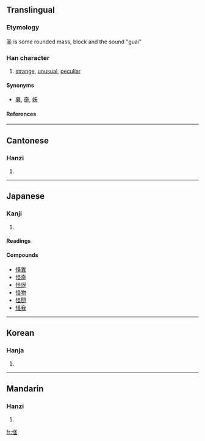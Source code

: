 {{see|恠}}
==Translingual==

===Etymology===
圣 is some rounded mass, block and the sound "guai"

===Han character===
{{Han char|rn=61|rad=心|as=05|sn=8|four=9701<sub>4</sub>|canj=心水土 (PEG)}}
# [[strange]], [[unusual]], [[peculiar]]

====Synonyms====
* [[異]], [[奇]], [[妖]]

====References====
{{Han ref|kx=0382.100|dkj=10483|dj=0711.050|hdz=42288.120|uh=602A|ud=24618|bh=A9C7|bd=43463}}

----
==Cantonese==

===Hanzi===
{{yue-hanzi|jyut=|y=gwaai3}}
# {{defn|Cantonese}}

----
==Japanese==

===Kanji===
{{ja-kanji|grade=c|rs=心05}}
# {{defn|Japanese}} 

====Readings====
{{ja-readings|on=[[かい]] ([[kai]]), [[け]] ([[ke]])|kun=[[あやしい]] ([[怪しい]], [[ayashii]]), [[あやしむ]] ([[怪しむ]], [[ayashimu]])}}

====Compounds====
*[[怪異]]
*[[怪奇]]
*[[怪訝]]
*[[怪物]]
*[[怪聞]]
*[[怪我]]

----
==Korean==

===Hanja===
{{ko-hanja|hangeul=괴|eumhun=|rv=goe|mr=koe|y=koy}}
# {{defn|Korean}}

----
==Mandarin==

===Hanzi===
{{cmn-hanzi|pin=[[guài]] (guai4)|wg=kuai<sup>4</sup>}}
# {{defn|Mandarin}}

[[fr:怪]]
